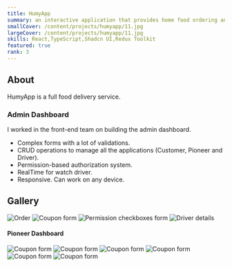 ```yaml
---
title: HumyApp
summary: an interactive application that provides home food ordering and delivery services.
smallCover: /content/projects/humyapp/11.jpg
largeCover: /content/projects/humyapp/11.jpg
skills: React,TypeScript,Shadcn UI,Redux Toolkit
featured: true
rank: 3
---
```


## About

HumyApp is a full food delivery service.

### Admin Dashboard

I worked in the front-end team on building the admin dashboard.

- Complex forms with a lot of validations.
- CRUD operations to manage all the applications (Customer, Pioneer and Driver).
- Permission-based authorization system.
- RealTime for watch driver.
- Responsive. Can work on any device.

## Gallery

<div className="grid gap-1 sm:grid-cols-2 [&_*]:m-0 [&_img]:object-cover">
  <Image src="3.jpg" alt="Order" linkClassName="row-span-2 col-span-2 h-full" />
  <Image src="4.jpg" alt="Coupon form" />
  <Image src="2.jpg" alt="Permission checkboxes form" />
  <Image src="5.jpg" alt="Driver details" />
</div>

#### Pioneer Dashboard




<div className="grid gap-1 sm:grid-cols-2 [&_*]:m-0 [&_img]:object-cover">
  <Image src="11.jpg" alt="Coupon form" />
  <Image src="10.jpg" alt="Coupon form" />
  <Image src="8.jpg" alt="Coupon form" />
  <Image src="9.jpg" alt="Coupon form" />
  <Image src="6.jpg" alt="Coupon form" />
  <Image src="7.jpg" alt="Coupon form" />
</div>
